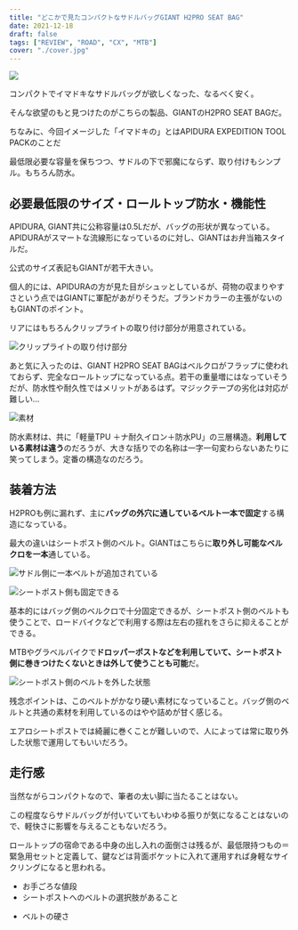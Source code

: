 ```yaml
---
title: "どこかで見たコンパクトなサドルバッグGIANT H2PRO SEAT BAG"
date: 2021-12-18
draft: false
tags: ["REVIEW", "ROAD", "CX", "MTB"]
cover: "./cover.jpg"
---
```


![ ](./cover.jpg)

コンパクトでイマドキなサドルバッグが欲しくなった、なるべく安く。

そんな欲望のもと見つけたのがこちらの製品、GIANTのH2PRO SEAT BAGだ。

<LinkBox url="https://www.giant.co.jp/giant22/acc_datail.php?p_id=A0002824" />

ちなみに、今回イメージした「イマドキの」とはAPIDURA EXPEDITION TOOL PACKのことだ

<LinkBox url="https://skmzlog.com/apidura-expedition-toolpack/" />

最低限必要な容量を保ちつつ、サドルの下で邪魔にならず、取り付けもシンプル。もちろん防水。

## 必要最低限のサイズ・ロールトップ防水・機能性

APIDURA, GIANT共に公称容量は0.5Lだが、バッグの形状が異なっている。APIDURAがスマートな流線形になっているのに対し、GIANTはお弁当箱スタイルだ。

公式のサイズ表記もGIANTが若干大きい。

個人的には、APIDURAの方が見た目がシュッとしているが、荷物の収まりやすさという点ではGIANTに軍配があがりそうだ。ブランドカラーの主張がないのもGIANTのポイント。

リアにはもちろんクリップライトの取り付け部分が用意されている。

![クリップライトの取り付け部分](./rear.jpg)

あと気に入ったのは、GIANT H2PRO SEAT BAGはベルクロがフラップに使われておらず、完全なロールトップになっている点。若干の重量増にはなっていそうだが、防水性や耐久性ではメリットがあるはず。マジックテープの劣化は対応が難しい…

![素材](./fabric.jpg)

防水素材は、共に「軽量TPU ＋ナ耐久イロン＋防水PU」の三層構造。**利用している素材は違う**のだろうが、大きな括りでの名称は一字一句変わらないあたりに笑ってしまう。定番の構造なのだろう。

## 装着方法

H2PROも例に漏れず、主に**バッグの外穴に通しているベルト一本で固定**する構造になっている。

最大の違いはシートポスト側のベルト。GIANTはこちらに**取り外し可能なベルクロを一本**通している。

![サドル側に一本ベルトが追加されている](./rear_belt.jpg)

![シートポスト側も固定できる](./belton.jpg)

基本的にはバッグ側のベルクロで十分固定できるが、シートポスト側のベルトも使うことで、ロードバイクなどで利用する際は左右の揺れをさらに抑えることができる。

MTBやグラベルバイクで**ドロッパーポストなどを利用していて、シートポスト側に巻きつけたくないときは外して使うことも可能**だ。

![シートポスト側のベルトを外した状態](./nobelt.jpg)

残念ポイントは、このベルトがかなり硬い素材になっていること。バッグ側のベルトと共通の素材を利用しているのはやや詰めが甘く感じる。

エアロシートポストでは綺麗に巻くことが難しいので、人によっては常に取り外した状態で運用してもいいだろう。

## 走行感

当然ながらコンパクトなので、筆者の太い脚に当たることはない。

この程度ならサドルバッグが付いていてもいわゆる振りが気になることはないので、軽快さに影響を与えることもないだろう。

ロールトップの宿命である中身の出し入れの面倒さは残るが、最低限持つもの＝緊急用セットと定義して、鍵などは背面ポケットに入れて運用すれば身軽なサイクリングになると思われる。

<PositiveBox>

- お手ごろな値段
- シートポストへのベルトの選択肢があること

</PositiveBox>

<NegativeBox>

- ベルトの硬さ

</NegativeBox>

<LinkBox url="https://www.giant.co.jp/giant22/acc_datail.php?p_id=A0002824" />

